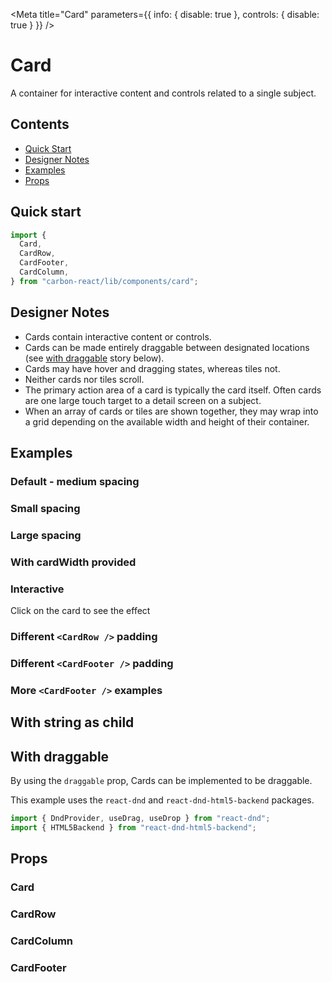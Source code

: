 


<Meta
  title="Card"
  parameters={{ info: { disable: true }, controls: { disable: true } }}
/>

# Card

A container for interactive content and controls related to a single subject.

## Contents

- [Quick Start](#quick-start)
- [Designer Notes](#designer-notes)
- [Examples](#examples)
- [Props](#props)

## Quick start

```javascript
import {
  Card,
  CardRow,
  CardFooter,
  CardColumn,
} from "carbon-react/lib/components/card";
```

## Designer Notes

- Cards contain interactive content or controls.
- Cards can be made entirely draggable between designated locations (see [with draggable](#with-draggable) story below).
- Cards may have hover and dragging states, whereas tiles not.
- Neither cards nor tiles scroll.
- The primary action area of a card is typically the card itself. Often cards are one large touch target to a detail screen on a subject.
- When an array of cards or tiles are shown together, they may wrap into a grid depending on the available width and height of their container.

## Examples

### Default - medium spacing

<Canvas>
  <Story name="default" story={stories.DefaultStory} />
</Canvas>

### Small spacing

<Canvas>
  <Story name="small spacing" story={stories.SmallSpacing} />
</Canvas>

### Large spacing

<Canvas>
  <Story name="large spacing" story={stories.LargeSpacing} />
</Canvas>

### With cardWidth provided

<Canvas>
  <Story name="with cardWidth provided" story={stories.WithCardWidthProvided} />
</Canvas>

### Interactive

Click on the card to see the effect

<Canvas>
  <Story name="interactive" story={stories.Interactive} />
</Canvas>

### Different `<CardRow />` padding

<Canvas>
  <Story
    name="different CardRow padding"
    story={stories.DifferentCardRowPadding}
  />
</Canvas>

### Different `<CardFooter />` padding

<Canvas>
  <Story
    name="different CardFooter padding"
    story={stories.DifferentCardFooterPadding}
  />
</Canvas>

### More `<CardFooter />` examples

<Canvas>
  <Story
    name="more examples of CardFooter"
    story={stories.MoreExamplesOfCardFooter}
  />
</Canvas>

## With string as child

<Canvas>
  <Story name="with string as child" story={stories.WithStringAsChild} />
</Canvas>

## With draggable

By using the `draggable` prop, Cards can be implemented to be draggable.

This example uses the `react-dnd` and `react-dnd-html5-backend` packages.

```javascript
import { DndProvider, useDrag, useDrop } from "react-dnd";
import { HTML5Backend } from "react-dnd-html5-backend";
```

<Canvas>
  <Story name="with draggable" story={stories.WithDraggable} />
</Canvas>

## Props

### Card

<StyledSystemProps noHeader margin of={Card} />

### CardRow

<StyledSystemProps noHeader padding of={CardRow} />

### CardColumn

<ArgsTable of={CardColumn} />

### CardFooter

<StyledSystemProps spacing noHeader of={CardFooter} />
